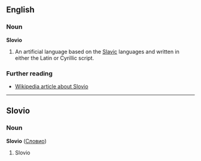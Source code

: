 ==English==
===Noun===
'''Slovio'''

#An artificial language based on the [[Slavic]] languages and written in either the Latin or Cyrillic script.

===Further reading===
* [[w:en:Slovio|Wikipedia article about Slovio]]

----

==Slovio==
===Noun===
'''Slovio''' ([[Словио]])

# Slovio